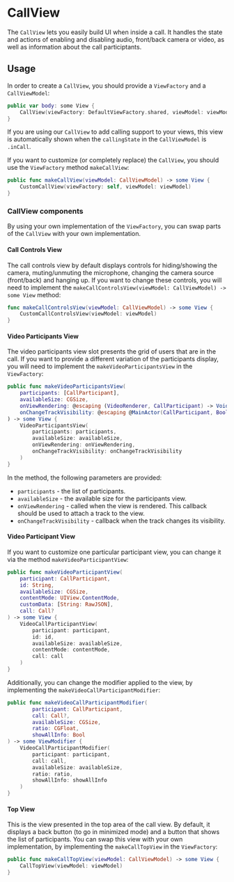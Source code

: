 # CallView

The `CallView` lets you easily build UI when inside a call. It handles the state and actions of enabling and disabling audio, front/back camera or video, as well as information about the call participtants. 

## Usage

In order to create a `CallView`, you should provide a `ViewFactory` and a `CallViewModel`:

```swift
public var body: some View {
    CallView(viewFactory: DefaultViewFactory.shared, viewModel: viewModel)
}
```

If you are using our `CallView` to add calling support to your views, this view is automatically shown when the `callingState` in the `CallViewModel` is `.inCall`.

If you want to customize (or completely replace) the `CallView`, you should use the `ViewFactory` method `makeCallView`:

```swift
public func makeCallView(viewModel: CallViewModel) -> some View {
    CustomCallView(viewFactory: self, viewModel: viewModel)
}
```

### CallView components

By using your own implementation of the `ViewFactory`, you can swap parts of the `CallView` with your own implementation. 

#### Call Controls View

The call controls view by default displays controls for hiding/showing the camera, muting/unmuting the microphone, changing the camera source (front/back) and hanging up. If you want to change these controls, you will need to implement the `makeCallControlsView(viewModel: CallViewModel) -> some View` method:

```swift
func makeCallControlsView(viewModel: CallViewModel) -> some View {
    CustomCallControlsView(viewModel: viewModel)
}
```

#### Video Participants View

The video participants view slot presents the grid of users that are in the call. If you want to provide a different variation of the participants display, you will need to implement the `makeVideoParticipantsView` in the `ViewFactory`:

```swift
public func makeVideoParticipantsView(
    participants: [CallParticipant],
    availableSize: CGSize,
    onViewRendering: @escaping (VideoRenderer, CallParticipant) -> Void,
    onChangeTrackVisibility: @escaping @MainActor(CallParticipant, Bool) -> Void
) -> some View {
    VideoParticipantsView(
        participants: participants,
        availableSize: availableSize,
        onViewRendering: onViewRendering,
        onChangeTrackVisibility: onChangeTrackVisibility
    )
}
```

In the method, the following parameters are provided:

- `participants` - the list of participants.
- `availableSize` - the available size for the participants view.
- `onViewRendering` - called when the view is rendered. This callback should be used to attach a track to the view.
- `onChangeTrackVisibility` - callback when the track changes its visibility.

#### Video Participant View

If you want to customize one particular participant view, you can change it via the method `makeVideoParticipantView`:

```swift
public func makeVideoParticipantView(
    participant: CallParticipant,
    id: String,
    availableSize: CGSize,
    contentMode: UIView.ContentMode,
    customData: [String: RawJSON],
    call: Call?
) -> some View {
    VideoCallParticipantView(
        participant: participant,
        id: id,
        availableSize: availableSize,
        contentMode: contentMode,
        call: call
    )
}
```

Additionally, you can change the modifier applied to the view, by implementing the `makeVideoCallParticipantModifier`:

```swift
public func makeVideoCallParticipantModifier(
        participant: CallParticipant,
        call: Call?,
        availableSize: CGSize,
        ratio: CGFloat,
        showAllInfo: Bool
) -> some ViewModifier {
    VideoCallParticipantModifier(
        participant: participant,
        call: call,
        availableSize: availableSize,
        ratio: ratio,
        showAllInfo: showAllInfo
    )
}
```

#### Top View

This is the view presented in the top area of the call view. By default, it displays a back button (to go in minimized mode) and a button that shows the list of participants. You can swap this view with your own implementation, by implementing the `makeCallTopView` in the `ViewFactory`:

```swift
public func makeCallTopView(viewModel: CallViewModel) -> some View {
    CallTopView(viewModel: viewModel)
}
```